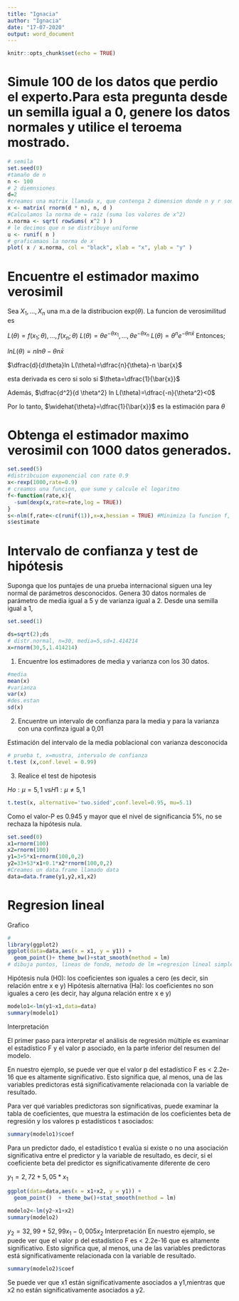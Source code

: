 ---
title: "Ignacia"
author: "Ignacia"
date: "17-07-2020"
output: word_document
---

```{r setup, include=FALSE}
knitr::opts_chunk$set(echo = TRUE)
```

# Simule 100 de los datos que perdio el experto.Para esta pregunta desde un semilla igual a 0, genere los datos normales y utilice el teroema mostrado.


```{r}
# semila
set.seed(0)
#tamaño de n
n <- 100
# 2 diemnsiones
d=2
#creamos una matrix llamada x, que contenga 2 dimension donde n y r son normales
x <- matrix( rnorm(d * n), n, d )
#Calculamos la norma de = raiz (suma los valores de x^2)
x.norma <- sqrt( rowSums( x^2 ) )
# le decimos que n se distribuye uniforme
u <- runif( n )
# graficamaos la norma de x
plot( x / x.norma, col = "black", xlab = "x", ylab = "y" )


```

# Encuentre el estimador maximo verosimil

Sea $X_1,...,X_n$ una m.a de la distribucion exp$(\theta)$. La funcion de verosimilitud es 

$L(\theta)=f(x_1;\theta),...,f(x_n;\theta)$
$L(\theta)=\theta e^{-\theta x_1},...,\theta e^{-\theta x_n}$
$L(\theta)=\theta^{n} e^{-\theta n \bar{x}}$
Entonces;

$ln L(\theta)=nln\theta-\theta n \bar{x}$

$\dfrac{d}{d\theta}ln L(\theta)=\dfrac{n}{\theta}-n \bar{x}$

esta derivada es cero si solo si $\theta=\dfrac{1}{\bar{x}}$

Además, $\dfrac{d^2}{d \theta^2} ln L(\theta)=\dfrac{-n}{\theta^2}<0$


Por lo tanto, $\widehat{\theta}=\dfrac{1}{\bar{x}}$ es la estimación para $\theta$


# Obtenga el estimador maximo verosimil con 1000 datos generados.

```{r}
set.seed(5)
#distribcuion exponencial con rate 0.9
x<-rexp(1000,rate=0.9)
# creamos una funcion, que sume y calcule el logaritmo
f<-function(rate,x){
  -sum(dexp(x,rate=rate,log = TRUE))
}
s<-nlm(f,rate<-c(runif(1)),x=x,hessian = TRUE) #Minimiza la funcion f, y se distribuye uniforme. Y utlizamos la matriz hessiana
s$estimate

```



# Intervalo de confianza y test de hipótesis
Suponga que los puntajes de una prueba internacional siguen una ley normal de parámetros desconocidos. Genera 30 datos normales  de parámetro de media igual a 5 y de varianza igual a 2. Desde una semilla igual a 1,


```{r}
set.seed(1)

ds=sqrt(2);ds
# distr.normal, n=30, media=5,sd=1.414214
x=rnorm(30,5,1.414214)
```

1. Encuentre los estimadores de media y varianza con los 30 datos.

```{r}
#media
mean(x)
#varianza
var(x)
#des.estan
sd(x)
```

2. Encuentre un intervalo de confianza para la media y para la varianza con una confinza igual a 0,01

Estimación del intervalo de la media poblacional con varianza desconocida
```{r}
# prueba t, x=mustra, intervalo de confianza
t.test (x,conf.level = 0.99)
```


3. Realice el test de hipotesis

$Ho:\mu=5,1$ vs$H1:\mu \ne 5,1$


```{r}
t.test(x, alternative='two.sided',conf.level=0.95, mu=5.1)
```
Como el valor-P es 0.945 y mayor que el nivel de significancia 5%, no se rechaza la hipótesis nula.




```{r}
set.seed(0)
x1=rnorm(100)
x2=rnorm(100)
y1=3+5*x1+rnorm(100,0,2)
y2=33+53*x1+0.1*x2*rnorm(100,0,2)
#Creamos un data.frame llamado data
data=data.frame(y1,y2,x1,x2)
```

# Regresion lineal

Grafico
```{r}
#
library(ggplot2)
ggplot(data=data,aes(x = x1, y = y1)) + 
  geom_point()+ theme_bw()+stat_smooth(method = lm)
# dibuja puntos, lineas de fondo, metodo de lm =regresion lineal simple
```



Hipótesis nula (H0): los coeficientes son iguales a cero (es decir, sin relación entre x e y)
Hipótesis alternativa (Ha): los coeficientes no son iguales a cero (es decir, hay alguna relación entre x e y)


```{r}
modelo1<-lm(y1~x1,data=data)
summary(modelo1)
```

Interpretación

El primer paso para interpretar el análisis de regresión múltiple es examinar el estadístico F y el valor p asociado, en la parte inferior del resumen del modelo.

En nuestro ejemplo, se puede ver que el valor p del estadístico F es < 2.2e-16 que es altamente significativo. Esto significa que, al menos, una de las variables predictoras está significativamente relacionada con la variable de resultado.

Para ver qué variables predictoras son significativas, puede examinar la tabla de coeficientes, que muestra la estimación de los coeficientes beta de regresión y los valores p estadísticos t asociados:

```{r}
summary(modelo1)$coef
```
Para un predictor dado, el estadístico t evalúa si existe o no una asociación significativa entre el predictor y la variable de resultado, es decir, si el coeficiente beta del predictor es significativamente diferente de cero

$y_1=2,72+5,05*x_1$


```{r}
ggplot(data=data,aes(x = x1+x2, y = y1)) + 
  geom_point()  + theme_bw()+stat_smooth(method = lm)
```


```{r}


modelo2<-lm(y2~x1+x2)
summary(modelo2)
```

$y_2=32,99+52,99x_1-0,005x_2$
Interpretación
En nuestro ejemplo, se puede ver que el valor p del estadístico F es < 2.2e-16 que es altamente significativo. Esto significa que, al menos, una de las variables predictoras está significativamente relacionada con la variable de resultado.



```{r}
summary(modelo2)$coef
```


Se puede ver que  x1 están significativamente asociados a y1,mientras que x2 no están significativamente asociados a y2.







